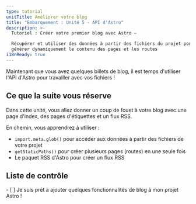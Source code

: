 ```yaml
---
type: tutorial
unitTitle: Améliorer votre blog
title: "Embarquement : Unité 5 - API d'Astro"
description: >-
  Tutoriel : Créer votre premier blog avec Astro —

  Récupérer et utiliser des données à partir des fichiers du projet pour
  générer dynamiquement le contenu des pages et les routes
i18nReady: true
---
```



Maintenant que vous avez quelques billets de blog, il est temps d'utiliser l'API d'Astro pour travailler avec vos fichiers !

## Ce que la suite vous réserve

Dans cette unité, vous allez donner un coup de fouet à votre blog avec une page d'index, des pages d'étiquettes et un flux RSS.

En chemin, vous apprendrez à utiliser :
- `import.meta.glob()` pour accéder aux données à partir des fichiers de votre projet
- `getStaticPaths()` pour créer plusieurs pages (routes) en une seule fois
- Le paquet RSS d'Astro pour créer un flux RSS



<Box icon="check-list">

## Liste de contrôle

<Checklist>
- [ ] Je suis prêt à ajouter quelques fonctionnalités de blog à mon projet Astro !
</Checklist>
</Box>
